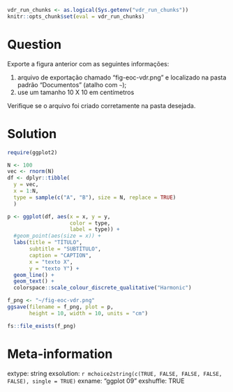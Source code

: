 ```r
vdr_run_chunks <- as.logical(Sys.getenv("vdr_run_chunks"))
knitr::opts_chunk$set(eval = vdr_run_chunks)
```

Question
========

Exporte a figura anterior com as seguintes informações:

1. arquivo de exportação chamado "fig-eoc-vdr.png" e localizado na pasta padrão "Documentos" (atalho com `~`);
1. use um tamanho 10 X 10 em centímetros

Verifique se o arquivo foi criado corretamente na pasta desejada.

Solution
================

```r
require(ggplot2)

N <- 100
vec <- rnorm(N)
df <- dplyr::tibble(
  y = vec,
  x = 1:N,
  type = sample(c("A", "B"), size = N, replace = TRUE)
  )

p <- ggplot(df, aes(x = x, y = y, 
                    color = type, 
                    label = type)) + 
  #geom_point(aes(size = x)) + 
  labs(title = "TÍTULO",
       subtitle = "SUBTÍTULO",
       caption = "CAPTION",
       x = "texto X",
       y = "texto Y") + 
  geom_line() + 
  geom_text() + 
  colorspace::scale_colour_discrete_qualitative("Harmonic")

f_png <- "~/fig-eoc-vdr.png"
ggsave(filename = f_png, plot = p,
       height = 10, width = 10, units = "cm")

fs::file_exists(f_png)
```

Meta-information
================
extype: string
exsolution: `r mchoice2string(c(TRUE, FALSE, FALSE, FALSE, FALSE), single = TRUE)`
exname: "ggplot 09"
exshuffle: TRUE

